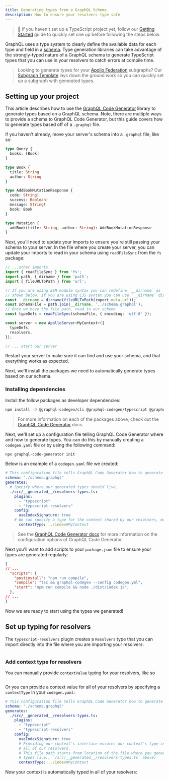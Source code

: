 ```yaml
---
title: Generating types from a GraphQL Schema
description: How to ensure your resolvers type safe
---
```


> 👋 If you haven't set up a TypeScript project yet, follow our [Getting Started](../../getting-started) guide to quickly set one up before following the steps below. 

GraphQL uses a type system to clearly define the available data for each type and field in a [schema](../schema/schema). Type generation libraries can take advantage of the strongly-typed nature of a GraphQL schema to generate TypeScript types that you can use in your resolvers to catch errors at compile time.

> Looking to generate types for your [Apollo Federation](/federation/) subgraphs? Our [Subgraph Template](https://github.com/apollographql/subgraph-template-typescript-apollo-server) lays down the ground work so you can quickly set up a subgraph with generated types.

## Setting up your project

This article describes how to use the [GraphQL Code Generator](https://www.the-guild.dev/graphql/codegen) library to generate types based on a GraphQL schema. Note, there are multiple ways to provide a schema to GraphQL Code Generator, but this guide covers how to generate types based off of a `.graphql` file.

If you haven't already, move your server's schema into a `.graphql` file, like so:

```graphql title="schema.graphql"
type Query {
  books: [Book]
}

type Book {
  title: String
  author: String
}

type AddBookMutationResponse {
  code: String!
  success: Boolean!
  message: String!
  book: Book
}

type Mutation {
  addBook(title: String, author: String): AddBookMutationResponse
}
```

Next, you'll need to update your imports to ensure you're still passing your schema to your server. In the file where you create your server, you can update your imports to read in your schema using `readFileSync` from the `fs` package:

```ts title="index.ts"
// ...other imports
import { readFileSync } from 'fs';
import path, { dirname } from 'path';
import { fileURLToPath } from 'url';

// If you are using ESM module syntax you can redefine `__dirname` as 
// shown below. If you are using CJS syntax you can use `__dirname` directly.
const __dirname = dirname(fileURLToPath(import.meta.url));
const schemaFile = path.join(__dirname, '../schema.graphql');
// Once we have the file path, read in our schema 
const typeDefs = readFileSync(schemaFile, { encoding: 'utf-8' });

const server = new ApolloServer<MyContext>({
  typeDefs,
  resolvers,
});

// ... start our server
```

Restart your server to make sure it can find and use your schema, and that everything works as expected.

Next, we'll install the packages we need to automatically generate types based on our schema. 

### Installing dependencies

Install the follow packages as developer dependencies:

```bash
npm install -D @graphql-codegen/cli @graphql-codegen/typescript @graphql-codegen/typescript-resolvers
```

> For more information on each of the packages above, check out the [GraphQL Code Generator](https://www.the-guild.dev/graphql/codegen/plugins) docs.

Next, we'll set up a configuration file telling GraphQL Code Generator where and how to generate types. You can do this by manually creating a `codegen.yaml` file or by using the following command:

```bash
npx graphql-code-generator init
```

Below is an example of a `codegen.yaml` file we created:

```yml
# This configuration file tells GraphQL Code Generator how to generate types based on our schema.
schema: "./schema.graphql"
generates:
  # Specify where our generated types should live.
  ./src/__generated__/resolvers-types.ts:
    plugins:
      - "typescript"
      - "typescript-resolvers"
    config:
      useIndexSignature: true
    # We can specify a type for the context shared by our resolvers, more on this below.  
      contextType: ../index#MyContext
```

> See the [GraphQL Code Generator docs](https://www.the-guild.dev/graphql/codegen/plugins/typescript-resolvers#usage-example) for more information on the configuration options of GraphQL Code Generator.

Next you'll want to add scripts to your `package.json` file to ensure your types are generated regularly:

```json
{
// ...
  "scripts": {
    "postinstall": "npm run compile",
    "compile": "tsc && graphql-codegen --config codegen.yml",
    "start": "npm run compile && node ./dist/index.js",
  },
// ...
}
```

Now we are ready to start using the types we generated!

## Set up typing for resolvers

The `typescript-resolvers` plugin creates a `Resolvers` type that you can import directly into the file where you are importing your resolvers:

```ts


```


### Add context type for resolvers
You can manually provide `contextValue` typing for your resolvers, like so

```ts

```

Or you can provide a context value for all of your resolvers by specifying a `contextType` in your `codegen.yaml`:

```yaml
# This configuration file tells GraphQL Code Generator how to generate types based on our schema.
schema: "./schema.graphql"
generates:
  ./src/__generated__/resolvers-types.ts:
    plugins:
      - "typescript"
      - "typescript-resolvers"
    config:
      useIndexSignature: true
      # Providing our context's interface ensures our context's type is set for
      # all of our resolvers. 
      # This file path starts from location of the file where you generate
      # types (i.e., `/src/__generated__/resolvers-types.ts` above) 
      contextType: ../index#MyContext
```

Now your context is automatically typed in all of your resolvers:

```ts

```